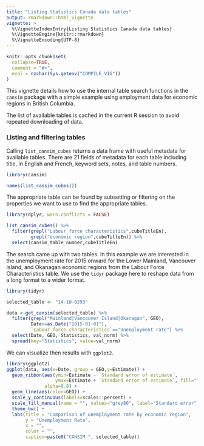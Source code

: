 ```yaml
---
title: "Listing Statistics Canada data tables"
output: rmarkdown::html_vignette
vignette: >
  %\VignetteIndexEntry{Listing Statistics Canada data tables}
  %\VignetteEngine{knitr::rmarkdown}
  %\VignetteEncoding{UTF-8}
---
```


```r
knitr::opts_chunk$set(
  collapse=TRUE,
  comment = "#>",
  eval = nzchar(Sys.getenv("COMPILE_VIG"))
)
```
This vignette details how to use the internal table search functions in the `cansim` package with a simple example using employment data for economic regions in British Columbia. 

The list of available tables is cached in the current R session to avoid repeated downloading of data.

### Listing and filtering tables

Calling `list_cansim_cubes` returns a data frame with useful metadata for available tables. There are 21 fields of metadata for each table including title, in English and French, keyword sets, notes, and table numbers. 
```r
library(cansim)

names(list_cansim_cubes())
```
The appropriate table can be found by subsetting or filtering on the properties we want to use to find the appropriate tables. 
```r
library(dplyr, warn.conflicts = FALSE)

list_cansim_cubes() %>% 
  filter(grepl("Labour force characteristics",cubeTitleEn), 
         grepl("economic region",cubeTitleEn)) %>% 
  select(cansim_table_number,cubeTitleEn)
```
The search came up with two tables. In this example we are interested in the unemployment rate for 2015 onward for the Lower Mainland, Vancouver Island, and Okanagan economic regions from the Labour Force Characteristics table. We use the `tidyr` package here to reshape data from a long format to a wider format. 
```r
library(tidyr)

selected_table <- "14-10-0293"

data <-get_cansim(selected_table) %>% 
  filter(grepl("Mainland|Vancouver Island|Okanagan", GEO),
         Date>=as.Date("2015-01-01"),
         `Labour force characteristics`=="Unemployment rate") %>%
  select(Date, GEO, Statistics, val_norm) %>%
  spread(key="Statistics", value=val_norm)
```
We can visualize then results with `ggplot2`. 

```r
library(ggplot2)
ggplot(data, aes(x=Date, group = GEO,y=Estimate)) +
  geom_ribbon(aes(ymin=Estimate - `Standard error of estimate`,
                  ymax=Estimate + `Standard error of estimate`, fill=""),
              alpha=0.8) +
  geom_line(aes(color=GEO)) +
  scale_y_continuous(labels=scales::percent) +
  scale_fill_manual(name = "", values="grey80", label="Standard error") +
  theme_bw() + 
  labs(title = "Comparison of unemployment rate by economic region",
       y = "Unemployment Rate", 
       x = "",
       color = "",
       caption=paste0("CANSIM ", selected_table))
```


